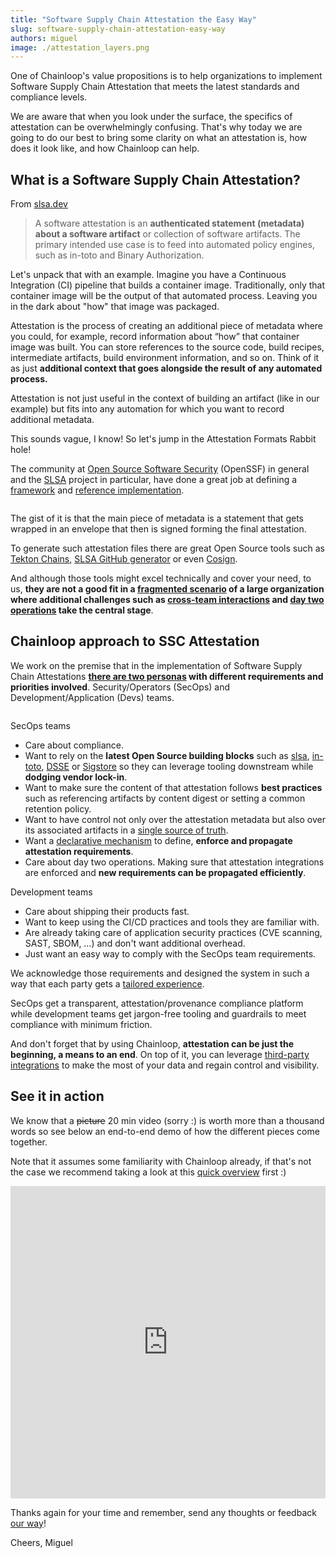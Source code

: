 ```yaml
---
title: "Software Supply Chain Attestation the Easy Way"
slug: software-supply-chain-attestation-easy-way
authors: miguel
image: ./attestation_layers.png
---
```



One of Chainloop's value propositions is to help organizations to implement Software Supply Chain Attestation that meets the latest standards and compliance levels.

We are aware that when you look under the surface, the specifics of attestation can be overwhelmingly confusing. That's why today we are going to do our best to bring some clarity on what an attestation is, how does it look like, and how Chainloop can help.

<!--truncate-->

## What is a Software Supply Chain Attestation?

From [slsa.dev](https://slsa.dev/attestation-model)

> A software attestation is an **authenticated statement (metadata) about a software artifact** or collection of software artifacts.
> The primary intended use case is to feed into automated policy engines, such as in-toto and Binary Authorization.

Let's unpack that with an example. Imagine you have a Continuous Integration (CI) pipeline that builds a container image. Traditionally, only that container image will be the output of that automated process. Leaving you in the dark about "how" that image was packaged.

Attestation is the process of creating an additional piece of metadata where you could, for example, record information about “how” that container image was built. You can store references to the source code, build recipes, intermediate artifacts, build environment information, and so on. Think of it as just **additional context that goes alongside the result of any automated process.**

Attestation is not just useful in the context of building an artifact (like in our example) but fits into any automation for which you want to record additional metadata.

This sounds vague, I know! So let's jump in the Attestation Formats Rabbit hole!

The community at [Open Source Software Security](https://openssf.org/) (OpenSSF) in general and the [SLSA](https://slsa.dev) project in particular, have done a great job at defining a [framework](https://slsa.dev/spec/v0.1/levels#detailed-explanation) and [reference implementation](https://slsa.dev/attestation-model#recommended-suite).

<Image img={LayersImage} />

<br />

The gist of it is that the main piece of metadata is a statement that gets wrapped in an envelope that then is signed forming the final attestation.

To generate such attestation files there are great Open Source tools such as [Tekton Chains](https://tekton.dev/docs/chains/), [SLSA GitHub generator](https://github.com/slsa-framework/slsa-github-generator) or even [Cosign](https://docs.sigstore.dev/cosign/attestation/).

And although those tools might excel technically and cover your need, to us, **they are not a good fit in a [fragmented scenario](/blog/introducing-chainloop) of a large organization where additional challenges such as [cross-team interactions](/blog/a-tale-of-supply-chain-attestation#day-one-integration) and [day two operations](/blog/a-tale-of-supply-chain-attestation#day-two-challenges) take the central stage**.

## Chainloop approach to SSC Attestation

We work on the premise that in the implementation of Software Supply Chain Attestations **[there are two personas](/how-does-it-work/#role-tailored-experience) with different requirements and priorities involved**. Security/Operators (SecOps) and Development/Application (Devs) teams.

<Image img={OverViewImage} />

<br />

SecOps teams

- Care about compliance.
- Want to rely on the **latest Open Source building blocks** such as [slsa](https://slsa.dev/), [in-toto](https://in-toto.io/), [DSSE](https://github.com/secure-systems-lab/dsse) or [Sigstore](https://www.sigstore.dev/) so they can leverage tooling downstream while **dodging vendor lock-in**.
- Want to make sure the content of that attestation follows **best practices** such as referencing artifacts by content digest or setting a common retention policy.
- Want to have control not only over the attestation metadata but also over its associated artifacts in a [single source of truth](/how-does-it-work/#compliant-single-source-of-truth).
- Want a [declarative mechanism](/reference/operator/contract) to define, **enforce and propagate attestation requirements**.
- Care about day two operations. Making sure that attestation integrations are enforced and **new requirements can be propagated efficiently**.

Development teams

- Care about shipping their products fast.
- Want to keep using the CI/CD practices and tools they are familiar with.
- Are already taking care of application security practices (CVE scanning, SAST, SBOM, …) and don't want additional overhead.
- Just want an easy way to comply with the SecOps team requirements.

We acknowledge those requirements and designed the system in such a way that each party gets a [tailored experience](/how-does-it-work/#role-tailored-experience).

SecOps get a transparent, attestation/provenance compliance platform while development teams get jargon-free tooling and guardrails to meet compliance with minimum friction.

And don't forget that by using Chainloop, **attestation can be just the beginning, a means to an end**. On top of it, you can leverage [third-party integrations](/how-does-it-work/#third-party-integration-fan-out) to make the most of your data and regain control and visibility.

## See it in action

We know that a ~~picture~~ 20 min video (sorry :) is worth more than a thousand words so see below an end-to-end demo of how the different pieces come together.

Note that it assumes some familiarity with Chainloop already, if that's not the case we recommend taking a look at this [quick overview](/how-does-it-work/) first :)

<iframe
  width="100%"
  height="500"
  src="https://www.youtube.com/embed/Q_0dlBqKtIU"
  title="YouTube video player"
  frameborder="0"
  allow="accelerometer; autoplay; clipboard-write; encrypted-media; gyroscope; picture-in-picture; web-share"
  allowfullscreen
></iframe>

Thanks again for your time and remember, send any thoughts or feedback [our way](https://us21.list-manage.com/contact-form?u=801f42b3abafc40b1a17c5f25&form_id=3f3bbfe15e6fcd4a60be9b966652cfd5)!

Cheers,
Miguel

<MailingListForm />
